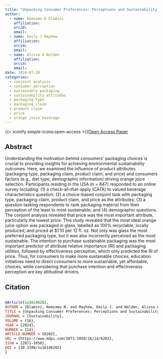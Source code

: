 ---
title: "Unpacking Consumer Preferences: Perceptions and Sustainability of Packaging Material for Orange Juice"
author: 
  - name: Nomzamo N Dlamini
    affiliation:
    orcid:
    email:
  - name: Emily J Mayhew
    affiliation:
    orcid:
    email:
  - name: Alissa A Nolden
    affiliation:
    orcid:
    email:
date: 2024-07-20
categories:
  - conjoint analysis
  - consumer perception
  - sustainable packaging
  - sustainability attitudes
  - packaging type
  - packaging claim
  - product claim
  - price
  - orange juice beverage
---

{{< iconify simple-icons:open-access >}}[Open Access Paper](https://doi.org/10.3390/su16146202)

## Abstract

Understanding the motivation behind consumers’ packaging choices is crucial to providing insights for achieving environmental sustainability outcomes. Here, we examined the influence of product attributes (packaging type, packaging claim, product claim, and price) and consumers factors (e.g., diet type, demographic information) driving orange juice selection. Participants residing in the USA (n = 847) responded to an online survey including: (1) a check-all-that-apply (CATA) to valued beverage characteristics question; (2) a choice-based conjoint task with packaging type, packaging claim, product claim, and price as the attributes; (3) a question tasking respondents to rank packaging material from their perception of the least to most sustainable; and (4) demographic questions. The conjoint analysis revealed that price was the most important attribute, particularly the lowest price. This study revealed that the most ideal orange juice option was packaged in glass, labelled as 100% recyclable, locally produced, and priced at $1.10 per 12 fl. oz. Not only was glass the most preferred packaging type, but it was also incorrectly perceived as the most sustainable. The intention to purchase sustainable packaging was the most important predictor of attribute relative importance (RI) and packaging utilities, followed by effectiveness perception, which only predicted the RI of price. Thus, for consumers to make more sustainable choices, education initiatives need to direct consumers to more sustainable, yet affordable, choices, while considering that purchase intention and effectiveness perception are key attitudinal drivers.

## Citation
```bibtex

@Article{su16146202,
AUTHOR = {Dlamini, Nomzamo N. and Mayhew, Emily J. and Nolden, Alissa A.},
TITLE = {Unpacking Consumer Preferences: Perceptions and Sustainability of Packaging Material for Orange Juice},
JOURNAL = {Sustainability},
VOLUME = {16},
YEAR = {2024},
NUMBER = {14},
ARTICLE-NUMBER = {6202},
URL = {https://www.mdpi.com/2071-1050/16/14/6202},
ISSN = {2071-1050},
DOI = {10.3390/su16146202}
}

```